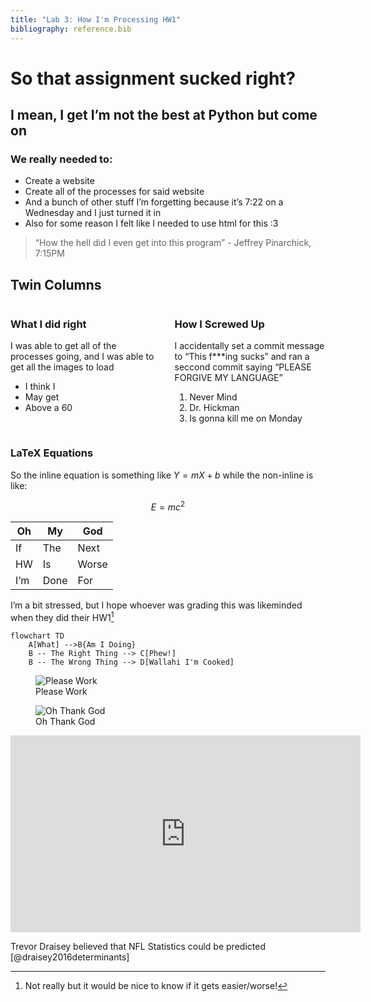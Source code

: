 ```yaml
---
title: "Lab 3: How I'm Processing HW1"
bibliography: reference.bib
---
```

<head>
<h1> So that assignment sucked right?</h1>

<h2>I mean, I get I'm not the best at Python but come on</h2>


<h3>We really needed to: </h3>
</head>

<body>
<ul>
    <li> Create a website </li>
    <li> Create all of the processes for said website </li>
    <li> And a bunch of other stuff I'm forgetting because it's 7:22 on a Wednesday and I just turned it in</li>
    <li>Also for some reason I felt like I needed to use html for this :3
</ul>

> "How the hell did I even get into this program" - Jeffrey Pinarchick, 7:15PM

## Twin Columns

::: {.columns}
::: {.column width="50%"}
### What I did right

I was able to get all of the processes going, and I was able to get all the images to load

- I think I 
- May get 
- Above a 60 

:::
::: {.column width="50%"}
### How I Screwed Up

I accidentally set a commit message to "This f***ing sucks" and ran a seccond commit saying "PLEASE FORGIVE MY LANGUAGE"

1. Never Mind  
2. Dr. Hickman 
3. Is gonna kill me on Monday  
:::
:::

### LaTeX Equations

So the inline equation is something like $Y = mX+b$ while the non-inline is like:

$$
E = mc^2
$$

| Oh    | My    |   God|
|-------|-------|------|
| If    | The   |  Next|
| HW    |  Is   | Worse|
| I'm   | Done  | For  |


I'm a bit stressed, but I hope whoever was grading this was likeminded when they did their HW1[^1]

[^1]: Not really but it would be nice to know if it gets easier/worse!

```mermaid
flowchart TD
    A[What] -->B{Am I Doing}
    B -- The Right Thing --> C[Phew!]
    B -- The Wrong Thing --> D[Wallahi I'm Cooked]
```



![Please Work](https://m.media-amazon.com/images/I/71Z0rLIvpuL._UF1000,1000_QL80_.jpg)

![Oh Thank God](https://static01.nyt.com/athletic/uploads/wp/2025/01/16163900/AP25014100426963-scaled.jpg)

<iframe width="560" height="315" src="https://www.youtube.com/embed/OG58zdQvW5s?si=YR6MKme5yA3zrQNa" title="YouTube video player" frameborder="0" allow="accelerometer; autoplay; clipboard-write; encrypted-media; gyroscope; picture-in-picture; web-share" referrerpolicy="strict-origin-when-cross-origin" allowfullscreen></iframe>

Trevor Draisey believed that NFL Statistics could be predicted [@draisey2016determinants]